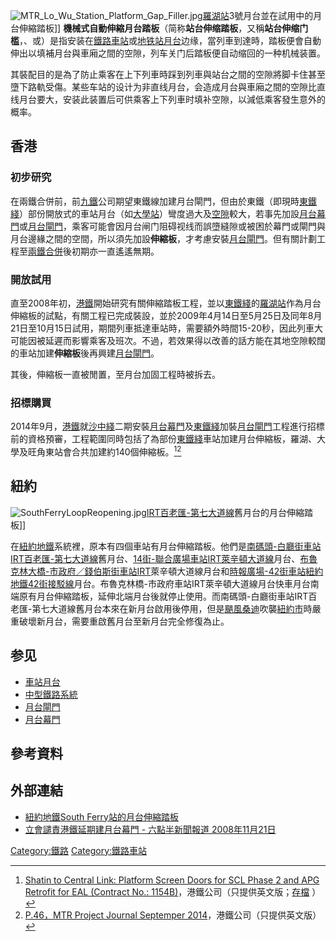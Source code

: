 {{noteTA
|G1=transport
|T=zh-cn:站台伸缩踏板; zh-hk:月台伸縮踏板; zh-tw:月台伸縮踏板; 
|1=zh-cn:机械式自动伸缩站台踏板; zh-hk:機械式自動伸縮月台踏板; zh-tw:機械式自動伸縮月台踏板; 
|2=zh-cn:高站台门; zh-hk:月台幕門; zh-tw:全高式月台門;
|3=zh-cn:低站台门; zh-hk:月台閘門; zh-tw:半高式月台門;
|4=zh-cn:站台; zh-hk:月台; zh-tw:月台;
|5=zh-cn:站台门; zh-hk:月台門; zh-tw:月台門;
|6=zh-cn:高峰时间; zh-hk:高峰時間; zh-tw:尖峰時間;
|7=zh-hans:线路; zh-hant:路線;
}}
{{Globalize|area=[[香港|香港]]、[[紐約|紐約]]}}
[[File:MTR_Lo_Wu_Station_Platform_Gap_Filler.jpg|thumb]][[羅湖站_(香港)|羅湖站]]3號月台並在試用中的月台伸縮踏板]]
'''機械式自動伸縮月台踏板'''（简称'''站台伸缩踏板'''，又稱'''站台伸缩门槛'''，{{lang-en|'''Mechanical Gap Filler''', '''MGF'''}}、{{lang|en|'''Platform Gap Filler'''}}或{{lang|en|'''Gap Closer'''}}）是指安装在[[鐵路車站|鐵路車站]]或[[地铁站|地铁站]][[月台|月台]]边缘，當列車到達時，踏板便會自動伸出以填補月台與車廂之間的空隙，列车关门后踏板便自动缩回的一种机械装置。

其裝配目的是為了防止乘客在上下列車時踩到列車與站台之間的空隙將脚卡住甚至墮下路軌受傷。某些车站的设计为非直线月台，会造成月台與車廂之間的空隙比直线月台要大，安装此装置后可供乘客上下列車时填补空隙，以減低乘客發生意外的概率。

==香港==
===初步研究===
在兩鐵合併前，前[[九廣鐵路|九鐵]]公司期望東鐵線加建月台閘門，但由於東鐵（即現時[[東鐵綫|東鐵綫]]）部份開放式的車站月台（如[[大學站_(新界)|大學站]]）彎度過大及[[空隙|空隙]]較大，若事先加設[[月台幕門|月台幕門]]或[[月台閘門|月台閘門]]，乘客可能會因月台闸门阻碍视线而誤墮縫隙或被困於幕門或閘門與月台邊緣之間的空間，所以須先加設'''伸縮板'''，才考慮安裝[[月台閘門|月台閘門]]。但有關計劃工程至[[兩鐵合併|兩鐵合併]]後初期亦一直遙遙無期。

===開放試用===
直至2008年初，[[港鐵|港鐵]]開始研究有關伸縮踏板工程，並以[[東鐵綫|東鐵綫]]的[[羅湖站_(香港)|羅湖站]]作為月台伸縮板的試點，有關工程已完成裝設，並於2009年4月14日至5月25日及同年8月21日至10月15日試用，期間列車抵達車站時，需要額外時間15-20秒，因此列車大可能因被延遲而影響乘客及班次。不過，若效果得以改善的話方能在其地空隙較闊的車站加建'''伸縮板'''後再興建[[月台閘門|月台閘門]]。

其後，伸縮板一直被閒置，至月台加固工程時被拆去。

===招標購買===
2014年9月，[[港鐵|港鐵]]就[[沙中綫|沙中綫]]二期安裝[[月台幕門|月台幕門]]及[[東鐵綫|東鐵綫]]加裝[[月台閘門|月台閘門]]工程進行招標前的資格預審，工程範圍同時包括了為部份[[東鐵綫|東鐵綫]]車站加建月台伸縮板，羅湖、大學及旺角東站會合共加建約140個伸縮板。<ref>[http://www.mtr.com.hk/eng/tenders/SCL_1154B.html Shatin to Central Link: Platform Screen Doors for SCL Phase 2 and APG Retrofit for EAL (Contract No.: 1154B)]，港鐵公司（只提供英文版；[http://www.peeep.us/29b0151d 存檔] {{Wayback|url=http://www.peeep.us/29b0151d |date=20141103025458 }}）</ref><ref>[http://www.mtr.com.hk/eng/projects/Issue%2004%20-%20Sept%202014/index.html P.46，MTR Project Journal Septemper 2014]，港鐵公司（只提供英文版）</ref>

==紐約==
[[File:SouthFerryLoopReopening.jpg|thumb]][[IRT百老匯-第七大道線|IRT百老匯-第七大道線]]舊月台的月台伸縮踏板]]

在[[紐約地鐵|紐約地鐵]]系統裡，原本有四個車站有月台伸縮踏板。他們是[[南碼頭-白廳街車站|南碼頭-白廳街車站]][[IRT百老匯-第七大道線|IRT百老匯-第七大道線]]舊月台、[[14街-聯合廣場車站|14街-聯合廣場車站]][[IRT萊辛頓大道線|IRT萊辛頓大道線]]月台、[[布魯克林大橋-市政府／錢伯斯街車站|布魯克林大橋-市政府／錢伯斯街車站]]IRT萊辛頓大道線月台和[[時報廣場-42街車站|時報廣場-42街車站]][[紐約地鐵42街接駁線|紐約地鐵42街接駁線]]月台。布魯克林橋-市政府車站IRT萊辛頓大道線月台快車月台南端原有月台伸縮踏板，延伸北端月台後就停止使用。而南碼頭-白廳街車站IRT百老匯-第七大道線舊月台本來在新月台啟用後停用，但是[[颶風桑迪|颶風桑迪]]吹襲[[紐約市|紐約市]]時嚴重破壞新月台，需要重啟舊月台至新月台完全修復為止。

==参见==
*[[車站月台|車站月台]]
*[[中型鐵路系統|中型鐵路系統]]
*[[月台閘門|月台閘門]]
*[[月台幕門|月台幕門]]

==參考資料==
{{Reflist}}

==外部連結==
{{commonscat|Platform Gap Filler}}
*[http://www.youtube.com/watch?v=ijXJQlzGNlg 紐約地鐵South Ferry站的月台伸縮踏板]
*[http://mytv.tvb.com/news/newsat630/4578/4614 立會譴責港鐵延期建月台幕門 - 六點半新聞報道 2008年11月21日]{{dead link|date=2018年3月 |bot=InternetArchiveBot |fix-attempted=yes }}

[[Category:鐵路|Category:鐵路]]
[[Category:鐵路車站|Category:鐵路車站]]